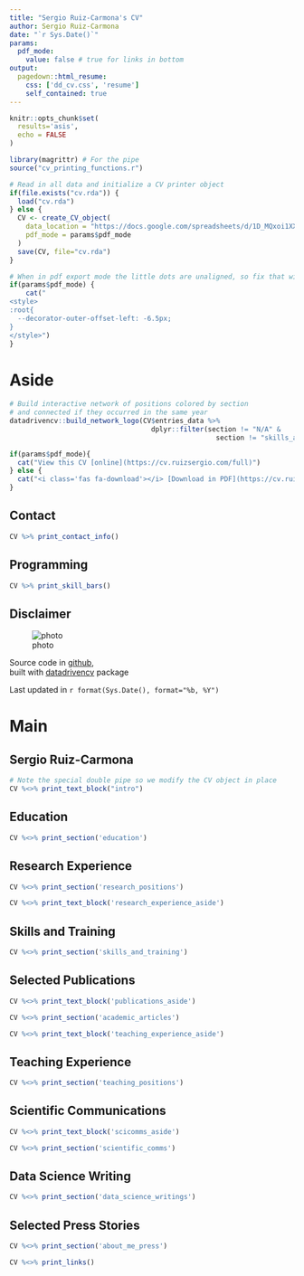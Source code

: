 ```yaml
---
title: "Sergio Ruiz-Carmona's CV"
author: Sergio Ruiz-Carmona
date: "`r Sys.Date()`"
params:
  pdf_mode:
    value: false # true for links in bottom
output:
  pagedown::html_resume:
    css: ['dd_cv.css', 'resume']
    self_contained: true
---
```


```r
knitr::opts_chunk$set(
  results='asis',
  echo = FALSE
)

library(magrittr) # For the pipe
source("cv_printing_functions.r")

# Read in all data and initialize a CV printer object
if(file.exists("cv.rda")) {
  load("cv.rda")
} else {
  CV <- create_CV_object(
    data_location = "https://docs.google.com/spreadsheets/d/1D_MQxoi1XXoQLWSI3mH1Qo6tkctnENAij0-d3BEohu0",  
    pdf_mode = params$pdf_mode
  )
  save(CV, file="cv.rda")
}
```


```r
# When in pdf export mode the little dots are unaligned, so fix that with some conditional CSS.
if(params$pdf_mode) {
    cat("
<style>
:root{
  --decorator-outer-offset-left: -6.5px;
}
</style>")
}
```


Aside
================================================================================

```r
# Build interactive network of positions colored by section
# and connected if they occurred in the same year
datadrivencv::build_network_logo(CV$entries_data %>%
                                   dplyr::filter(section != "N/A" &
                                                   section != "skills_and_training"))
```


```r
if(params$pdf_mode){
  cat("View this CV [online](https://cv.ruizsergio.com/full)")
} else {
  cat("<i class='fas fa-download'></i> [Download in PDF](https://cv.ruizsergio.com/full.pdf)")
}
```

Contact {#contact}
--------------------------------------------------------------------------------

```r
CV %>% print_contact_info()
```


<i class="fa fa-code"></i> Programming {#skills}
--------------------------------------------------------------------------------

```r
CV %>% print_skill_bars()
```



Disclaimer {#disclaimer}
--------------------------------------------------------------------------------

<!-- Made with the R package [**pagedown**](https://github.com/rstudio/pagedown).  -->

![photo](img.jpg){#img .img}


Source code in [github](https://github.com/sruizcarmona/sergioruiz_cv),<br>
built with [datadrivencv](http://nickstrayer.me/datadrivencv/) package

Last updated in `r format(Sys.Date(), format="%b, %Y")`





Main
================================================================================

Sergio Ruiz-Carmona {#title}
--------------------------------------------------------------------------------

```r
# Note the special double pipe so we modify the CV object in place
CV %<>% print_text_block("intro") 
```


Education {data-icon=graduation-cap}
--------------------------------------------------------------------------------

```r
CV %<>% print_section('education')
```


Research Experience {data-icon=laptop}
--------------------------------------------------------------------------------

```r
CV %<>% print_section('research_positions')
```

::: aside 
```r
CV %<>% print_text_block('research_experience_aside') 
``` 
::: 

Skills and Training {data-icon=cogs  data-concise=true}
--------------------------------------------------------------------------------

```r
CV %<>% print_section('skills_and_training')
```

\newpage

Selected Publications {.pagetop data-icon=book}
--------------------------------------------------------------------------------

::: aside 
```r
CV %<>% print_text_block('publications_aside') 
``` 
::: 

```r
CV %<>% print_section('academic_articles')
```

::: aside
```r
CV %<>% print_text_block('teaching_experience_aside')
```
:::

Teaching Experience {data-icon=university data-concise=true}
--------------------------------------------------------------------------------

```r
CV %<>% print_section('teaching_positions')
```

\newpage

Scientific Communications {data-icon=chalkboard-teacher .pagetop data-concise=true}
--------------------------------------------------------------------------------

::: aside
```r
CV %<>% print_text_block('scicomms_aside')
```
:::

```r
CV %<>% print_section('scientific_comms')
```


Data Science Writing {data-icon=chart-line data-concise=true}
--------------------------------------------------------------------------------

```r
CV %<>% print_section('data_science_writings')
```


Selected Press Stories {data-icon=newspaper}
--------------------------------------------------------------------------------

```r
CV %<>% print_section('about_me_press')
```


```r
CV %<>% print_links()
```


